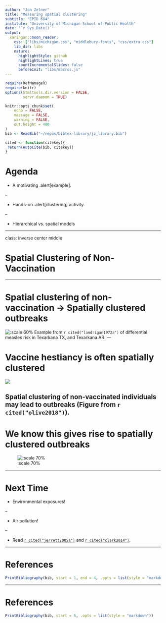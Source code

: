 ```yaml
---
author: "Jon Zelner"
title: "Measuring spatial clustering"
subtitle: "EPID 684"
institute: "University of Michigan School of Public Health"
date: "`r Sys.Date()`"
output:
  xaringan::moon_reader:
    css: ["libs/michigan.css", "middlebury-fonts", "css/extra.css"]
    lib_dir: libs
    nature:
      highlightStyle: github
      highlightLines: true
      countIncrementalSlides: false
      beforeInit: "libs/macros.js"
---
```


```r
require(RefManageR)
require(knitr)
options(htmltools.dir.version = FALSE,
        servr.daemon = TRUE)

knitr::opts_chunk$set(
	echo = FALSE,
	message = FALSE,
	warning = FALSE,
	out.height = 400
)
bib <- ReadBib("~/repos/bibtex-library/jz_library.bib")

cited <- function(citekey){
 return(AutoCite(bib, citekey)) 
}

```

# Agenda

* A motivating .alert[example].

--

* Hands-on .alert[clustering] activity.

--

* Hierarchical vs. spatial models 

---

class: inverse center middle

# Spatial Clustering of Non-Vaccination

---

# Spatial clustering of non-vaccination $\to$ Spatially clustered outbreaks

![:scale 60%](images/texarkana_measles.png)
Example from `r cited("landrigan1972a")` of differential measles risk in Texarkana TX, and Texarkana AR.
---

# Vaccine hestiancy is often spatially clustered

![](images/olive_spatial_nonvax.png)

Spatial clustering of non-vaccinated individuals may lead to outbreaks (Figure from `r cited("olive2018")`).
---

# We know this gives rise to spatially clustered outbreaks

![:scale 70%](images/michigan_measles_outbreak.png)

---

# Next Time

- Environmental exposures!

--

- Air pollution!

--

- Read [`r cited("jerrett2005a")`](https://drive.google.com/open?id=1-T9DzCeXFcmXpaTED8BrIgBxxm1cU1pr&authuser=jzelner@umich.edu&usp=drive_fs) and [`r cited("clark2014")`](https://drive.google.com/open?id=1-PJLPEYx6V2-ulZXHz3w-hik8fWiJcLB&authuser=jzelner@umich.edu&usp=drive_fs).


---

# References

```r
PrintBibliography(bib, start = 1, end = 4, .opts = list(style = "markdown"))
```
---
# References

```r
PrintBibliography(bib, start = 5, .opts = list(style = "markdown"))
```
